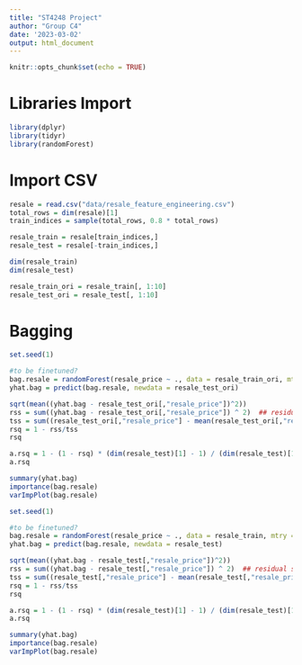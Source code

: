 ```yaml
---
title: "ST4248 Project"
author: "Group C4"
date: '2023-03-02'
output: html_document
---
```


```r
knitr::opts_chunk$set(echo = TRUE)
```

# Libraries Import

```r
library(dplyr)
library(tidyr)
library(randomForest)
```

# Import CSV

```r
resale = read.csv("data/resale_feature_engineering.csv")
total_rows = dim(resale)[1]
train_indices = sample(total_rows, 0.8 * total_rows)

resale_train = resale[train_indices,]
resale_test = resale[-train_indices,]

dim(resale_train)
dim(resale_test)

resale_train_ori = resale_train[, 1:10]
resale_test_ori = resale_test[, 1:10]
```

# Bagging

```r
set.seed(1)

#to be finetuned?
bag.resale = randomForest(resale_price ~ ., data = resale_train_ori, mtry = 9, importance = TRUE)
yhat.bag = predict(bag.resale, newdata = resale_test_ori)

sqrt(mean((yhat.bag - resale_test_ori[,"resale_price"])^2))
rss = sum((yhat.bag - resale_test_ori[,"resale_price"]) ^ 2)  ## residual sum of squares
tss = sum((resale_test_ori[,"resale_price"] - mean(resale_test_ori[,"resale_price"])) ^ 2)  ## total sum of squares
rsq = 1 - rss/tss
rsq

a.rsq = 1 - (1 - rsq) * (dim(resale_test)[1] - 1) / (dim(resale_test)[1] - dim(resale_train)[2])
a.rsq

summary(yhat.bag)
importance(bag.resale)
varImpPlot(bag.resale)
```

```r
set.seed(1)

#to be finetuned?
bag.resale = randomForest(resale_price ~ ., data = resale_train, mtry = 9, importance = TRUE)
yhat.bag = predict(bag.resale, newdata = resale_test)

sqrt(mean((yhat.bag - resale_test[,"resale_price"])^2))
rss = sum((yhat.bag - resale_test[,"resale_price"]) ^ 2)  ## residual sum of squares
tss = sum((resale_test[,"resale_price"] - mean(resale_test[,"resale_price"])) ^ 2)  ## total sum of squares
rsq = 1 - rss/tss
rsq

a.rsq = 1 - (1 - rsq) * (dim(resale_test)[1] - 1) / (dim(resale_test)[1] - dim(resale_train)[2])
a.rsq

summary(yhat.bag)
importance(bag.resale)
varImpPlot(bag.resale)
```
